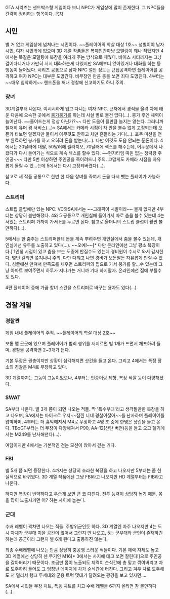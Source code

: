 GTA 시리즈는 샌드박스형 게임이다 보니 NPC가 게임상에 많이 존재한다. 그 NPC들을 간략히 정리하는 항목이다.
[[목차]]

== 시민 ==

별 거 없고 게임상에 넘쳐나는 시민이다. ~~플레이어의 학살 대상 1호~~ 성별이야 남자 시민, 여자 시민밖에 없으며 3D 계열 작품들은 복제인간마냥 모델링이 꽤나 적었지만 4에서는 똑같은 모델링에 복장을 여러개 주는 방식으로 때웠다. 바이스 시티까지는 그냥 걸어다니거나 가만히 서서 대화하는게 다였지만 SA에부터 앉아있거나 대화를 하는 등 행동이 늘어났다.
시리즈 공통으로 남자 NPC 절반 정도는 근접공격하면 플레이어를 공격하고 여자 NPC는 대부분 도망간다. 비무장인 만큼 총을 쏘면 죄다 도망친다. 4부터는 ~~매우 침착하게~~ 핸드폰을 꺼내 경찰에 신고하기도 하니 주의.


=== 창녀 ===

3D계열부터 나온다. 야시시하게 입고 다니는 여자 NPC. 근처에서 경적을 울려 차에 태운 다음에 으슥한 곳에서 [[붕가붕가]]를 하는데 사실 별로 볼건 없다(...). 붕가 후엔 체력이 늘어난다. ~~줄어드는게 정상 아닌가?~~ 다만 도움이 될만큼 늘지는 않는다. 그러니까 철저히 유머 겸 서비스(...)> SA에서는 카메라 시점이 차 안을 볼수 없게 고정되는데 오픈카 타보면 알겠지만 둘이서 아무것도 안하고 차만 흔들리는 거다(...). 포주 미션을 전부 완료하면 붕가를 하고 오히려 돈을 받는다(...). 다만 이것도 도움 안되는 푼돈이다. 4에서는 20달러에 대딸, 50달러에 펠라치오, 70달러에 섹스를 해주는데, 어두운데서 나왔다가 다시 들어가는 식으로 계속 섹스를 할수 있다. ~~현자타임 따윈 없는 정력왕 주인공~~~ 다만 5번 이상하면 주인공을 죽이려드니 주의. 고맙게도 카메라 시점을 자유롭게 돌릴 수 있...는데 5에서는 다시 고정되버렸다(...).

참고로 세 작품 공통으로 한번 한 다음 창녀를 죽여서 돈을 다시 뺏는 플레이가 가능하다. 


=== 스트리퍼 ===

스트립 클럽에만 있는 NPC. VC와SA에서는 ~~그래픽이 시발이라~~ 볼게 없지만 4부터는 상당히 볼만해졌다. 4와 5 공통으로 개인실에 들어가서 따로 춤을 볼수 있는데 4는 서있는 스트리퍼 가까이 가서 E를 누르면 된다. 참고로 올더니의 스트립 클럽이 훨씬 볼만하다(...).

5에서는 한 춤추는 스트리퍼한테 돈을 계속 뿌려주면 개인실에서 춤을 볼수 있는데, 개인실에선 유두를 노출하고 있다(...). ~~오예!~~[* 다만 온라인에선 그냥 평소 복장이다.] 1인칭 시점이 있고 춤을 보는 도중에 만질수도 있는데 경비원이 수시로 와서 감시한다. 몇번 걸리면 쫒겨나니 주의. 다만 다꺠고 나면 경비가 보든말든 자유롭게 만질 수 있다. 싱글에선 만져서 만족도를 채우면 스트리퍼의 집으로 가서 붕가를 할...수 있는데 그냥 아파트 보여주면서 하루가 지나가는 거니까 기대 하지말자. 온라인에선 집에 부를수도 있다.

4편 플레이어 중에 가끔 창녀 스킨을 스트리퍼로 바꾸는 용자도 있다(...).


== 경찰 계열 ==

=== 경찰관 ===

게임 내내 플레이어의 주적. ~~플레이어의 학살 대상 2호~~ 

보통 맵 곳곳에 있으며 플레이어가 범죄 행위를 저지르면 별 1개가 뜨면서 체포하려 들며, 경찰을 공격하면 2~3개가 뜬다.

기본 무장은 권총이지만 상황이 심각해지면 샷건을 들고 온다. 그리고 4에서는 특정 장소의 경찰은 M4로 무장하고 있다.

3D 계열까지는 그놈이 그놈이었으나, 4부터는 인종이랑 체형, 복장 색깔 등이 다양해졌다.

=== SWAT ===

SA부터 나온다. 별 3개 쯤이 되면 나오는 적들. 딱 '특수부대'라고 생각될만한 복장을 하고 나오며, SA에서는 마이크로 우지~~잠깐 니네 경찰이잖아~~를 난사하며 플레이어를 압박하며, 4부터는 더 흉악해져서 M4로 무장하고 4명 조 중에 한명은 샷건을 들고 온다. TBoGT부터는 더 무장이 다양해져서 P90, AA-12(산탄 버전)등을 들고 오고 헬기에서는 M249를 난사해댄다(...).

여담이지만 4에서는 기본적인 걷는 모션이 앉아서 걷는 거다.


=== FBI ===

별 5개 쯤 되면 등장한다. 4까지는 상당히 초라한 복장을 하고 나오지만 5부터는 좀 현실적으로 바뀌었다. 3D 계열 작품에선 그냥 FBI라고 나오지만 HD 계열부터는 FIB라고 나온다.

하지만 복장이 빈약하다고 우습게 보면 큰 코 다친다. 전투 능력이 상당히 높기 때문. 몸을 많이 노출시키면 어? 하는 사이에 눕는다.

=== 군대 ===

수배 레벨이 꽉차면 나오는 적들. 주방위군인듯 하다. 3D 계열엔 자주 나오지만 4는 도시 자체가 군부대 지을 공간이 없어서 그런지 안 나오고, 5는 군부대와 군인이 존재하긴 하는데 공군이라 그런지 별 6개 된다고 출동하진 않는다.

최종 수배레벨에 나오는 만큼 상당히 충공깽 스러운 적들이다. 기본 체력 자체도 높고 3D 계열에선 상당히 센 무기인 M16[* 3에서는 사지에 대고 쏘면 잘린다!]으로 주인공을 갈아버리기 때문이다. 조금만 몸이 노출되도 체력이 순식간에 총 맞고 깎여버리고 차로 도주하려 들어도 그 엄청난 데미지에 차가 순식간에 터진다. 그리고 겨우 차로 도주해도 저 멀리서 탱크 두세대와 군용 트럭 몇대가 달려오는 광경을 보고 있자면....

SA에서 시민들 무장 치트, 폭동 치트를 치고 수배 레벨을 6까지 올리면 참 볼만하다(...).  

